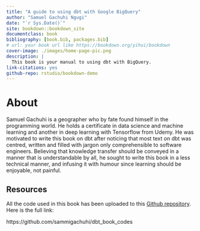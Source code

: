 ```yaml
--- 
title: "A guide to using dbt with Google BigQuery"
author: "Samuel Gachuhi Ngugi"
date: "`r Sys.Date()`"
site: bookdown::bookdown_site
documentclass: book
bibliography: [book.bib, packages.bib]
# url: your book url like https://bookdown.org/yihui/bookdown
cover-image: ./images/home-page-pic.png
description: |
  This book is your manual to using dbt with BigQuery.
link-citations: yes
github-repo: rstudio/bookdown-demo
---
```


# About

Samuel Gachuhi is a geographer who by fate found himself in the programming world. He holds a certificate in data science and machine learning and another in deep learning with Tensorflow from Udemy. He was motivated to write this book on dbt after noticing that most text on dbt was centred, written and filled with jargon only comprehensible to software engineers. Believing that knowledge transfer should be conveyed in a manner that is understandable by all, he sought to write this book in a less technical manner, and infusing it with humour since learning should be enjoyable, not painful.

## Resources 

All the code used in this book has been uploaded to this [Github repository](https://github.com/sammigachuhi/dbt_book_codes). Here is the full link:

https://github.com/sammigachuhi/dbt_book_codes 



